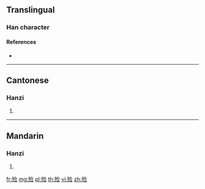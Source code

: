 {{also|殮}}
==Translingual==

===Han character===
{{Han char|rn=78|rad=歹|as=07|sn=11|four=|canj=MNOMM|ids=⿰歹佥}}

====References====
* {{Han ref|kx=0581.131|hdz=21387.240|uh=6B93|ud=27539}}

----

==Cantonese==

===Hanzi===
{{yue-hanzi|jyut=|y=lim6|tra=殮}}

# {{defn|lang=yue|sort=歹07}}

----

==Mandarin==

===Hanzi===
{{cmn-hanzi|tra=殮|pin=[[liàn]] ([[lian4]])|wg=lien<sup>4</sup>}}

# {{defn|lang=cmn|sort=歹07}}

[[fr:殓]]
[[mg:殓]]
[[pl:殓]]
[[th:殓]]
[[vi:殓]]
[[zh:殓]]